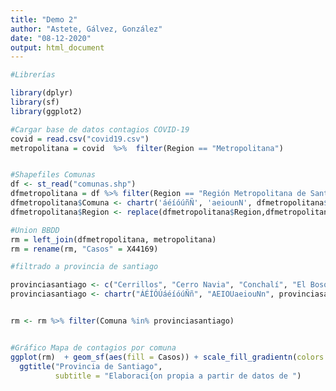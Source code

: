 ```yaml
---
title: "Demo 2"
author: "Astete, Gálvez, González"
date: "08-12-2020"
output: html_document
---
```


```r

#Librerías

library(dplyr)
library(sf)
library(ggplot2)

#Cargar base de datos contagios COVID-19
covid = read.csv("covid19.csv")
metropolitana = covid  %>%  filter(Region == "Metropolitana")


#Shapefiles Comunas
df <- st_read("comunas.shp")
dfmetropolitana = df %>% filter(Region == "Región Metropolitana de Santiago")
dfmetropolitana$Comuna <- chartr('áéíóúñÑ', 'aeiounN', dfmetropolitana$Comuna)
dfmetropolitana$Region <- replace(dfmetropolitana$Region,dfmetropolitana$Region== "Región Metropolitana de Santiago", "Metropolitana")

#Union BBDD
rm = left_join(dfmetropolitana, metropolitana)
rm = rename(rm, "Casos" = X44169)

#filtrado a provincia de santiago

provinciasantiago <- c("Cerrillos", "Cerro Navia", "Conchalí", "El Bosque", "Estación Central", "Huechuraba", "Independencia", "La Cisterna", "La Florida", "La Granja", "La Pintana", "La Reina","Las Condes", "Lo Barnechea", "Lo Espejo", "Lo Prado", "Macul", "Maipú", "Ñuñoa", "Pedro Aguirre Cerda", "Peñalolén", "Providencia", "Pudahuel", "Quilicura", "Quinta Normal", "Recoleta", "Renca", "San Joaquín", "San Miguel", "San Ramón", "Santiago", "Vitacura")
provinciasantiago <- chartr("ÁÉÍÓÚáéíóúÑñ", "AEIOUaeiouNn", provinciasantiago)


rm <- rm %>% filter(Comuna %in% provinciasantiago)


#Gráfico Mapa de contagios por comuna
ggplot(rm)  + geom_sf(aes(fill = Casos)) + scale_fill_gradientn(colors = viridis::viridis(20)) +  xlab("Longitud") + ylab("Latitud") +
  ggtitle("Provincia de Santiago",
          subtitle = "Elaboraci{on propia a partir de datos de ") 
```

